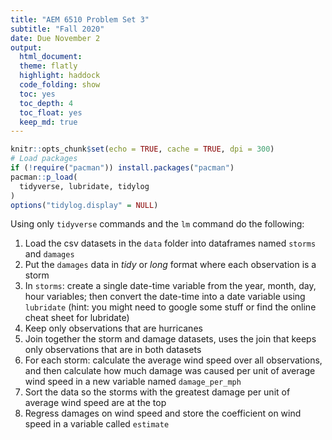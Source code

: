 ```yaml
---
title: "AEM 6510 Problem Set 3"
subtitle: "Fall 2020"
date: Due November 2
output: 
  html_document:
  theme: flatly
  highlight: haddock
  code_folding: show
  toc: yes
  toc_depth: 4
  toc_float: yes
  keep_md: true
---
```

  
<style type="text/css">
  .main-container {
    max-width: 800px;
    margin-left: auto;
    margin-right: auto;
  }
</style>
  
```r
knitr::opts_chunk$set(echo = TRUE, cache = TRUE, dpi = 300)
# Load packages
if (!require("pacman")) install.packages("pacman")
pacman::p_load(
  tidyverse, lubridate, tidylog
)
options("tidylog.display" = NULL)
```

Using only `tidyverse` commands and the `lm` command do the following:

1. Load the csv datasets in the `data` folder into dataframes named `storms` and `damages`
2. Put the `damages` data in *tidy* or *long* format where each observation is a storm
3. In `storms`: create a single date-time variable from the year, month, day, hour variables; then convert the date-time into a date variable using `lubridate` (hint: you might need to google some stuff or find the online cheat sheet for lubridate)
4. Keep only observations that are hurricanes
5. Join together the storm and damage datasets, uses the join that keeps only observations that are in both datasets
6. For each storm: calculate the average wind speed over all observations, and then calculate how much damage was caused per unit of average wind speed in a new variable named `damage_per_mph`
7. Sort the data so the storms with the greatest damage per unit of average wind speed are at the top
8. Regress damages on wind speed and store the coefficient on wind speed in a variable called `estimate`